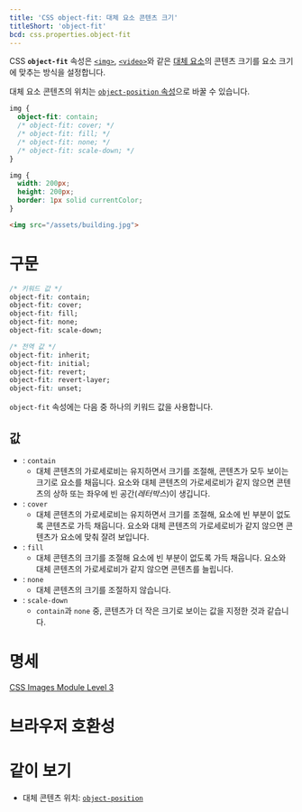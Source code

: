 ```yaml
---
title: 'CSS object-fit: 대체 요소 콘텐츠 크기'
titleShort: 'object-fit'
bcd: css.properties.object-fit
---
```


CSS **`object-fit`** 속성은 [`<img>`](/docs/Web/HTML/Element/img), [`<video>`](/docs/Web/HTML/Element/video)와 같은 [대체 요소](/docs/Web/CSS/Replaced_element)의 콘텐츠 크기를 요소 크기에 맞추는 방식을 설정합니다.

대체 요소 콘텐츠의 위치는 [`object-position` 속성](./object-position)으로 바꿀 수 있습니다.

```css hidden name=demo
img {
  object-fit: contain;
  /* object-fit: cover; */
  /* object-fit: fill; */
  /* object-fit: none; */
  /* object-fit: scale-down; */
}
```

```css hidden editable=false name=demo filename=style
img {
  width: 200px;
  height: 200px;
  border: 1px solid currentColor;
}
```

```html hidden name=demo
<img src="/assets/building.jpg">
```

<LiveExample height={240} lang="css" name="demo" />

# 구문

```css
/* 키워드 값 */
object-fit: contain;
object-fit: cover;
object-fit: fill;
object-fit: none;
object-fit: scale-down;

/* 전역 값 */
object-fit: inherit;
object-fit: initial;
object-fit: revert;
object-fit: revert-layer;
object-fit: unset;
```

`object-fit` 속성에는 다음 중 하나의 키워드 값을 사용합니다.

## 값

- : `contain`
  - 대체 콘텐츠의 가로세로비는 유지하면서 크기를 조절해, 콘텐츠가 모두 보이는 크기로 요소를 채웁니다. 요소와 대체 콘텐츠의 가로세로비가 같지 않으면 콘텐츠의 상하 또는 좌우에 빈 공간(_레터박스_)이 생깁니다.
- : `cover`
  - 대체 콘텐츠의 가로세로비는 유지하면서 크기를 조절해, 요소에 빈 부분이 없도록 콘텐츠로 가득 채웁니다. 요소와 대체 콘텐츠의 가로세로비가 같지 않으면 콘텐츠가 요소에 맞춰 잘려 보입니다.
- : `fill`
  - 대체 콘텐츠의 크기를 조절해 요소에 빈 부분이 없도록 가득 채웁니다. 요소와 대체 콘텐츠의 가로세로비가 같지 않으면 콘텐츠를 늘립니다.
- : `none`
  - 대체 콘텐츠의 크기를 조절하지 않습니다.
- : `scale-down`
  - `contain`과 `none` 중, 콘텐츠가 더 작은 크기로 보이는 값을 지정한 것과 같습니다.

# 명세

[CSS Images Module Level 3](https://drafts.csswg.org/css-images/#the-object-fit)

# 브라우저 호환성

<BrowserCompat data={props.bcd} />

# 같이 보기

- 대체 콘텐츠 위치: [`object-position`](./object-position)
